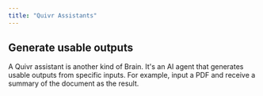 ```yaml
---
title: "Quivr Assistants"
---
```


## Generate usable outputs

<Info>
  A Quivr assistant is another kind of Brain. It's an AI agent that generates
  usable outputs from specific inputs. For example, input a PDF and receive a
  summary of the document as the result.
</Info>

<Steps>
  <Step title="Choose your Quivr Assistant"></Step>
  <Step title="Give your inputs"></Step>
  <Step title="Choose to receive the result by email or upload it to an existing brain."></Step>
</Steps>

<Snippet file="commercial.mdx" />
